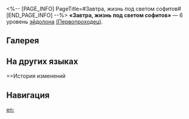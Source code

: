 <%-- [PAGE_INFO]
PageTitle=#Завтра, жизнь под светом софитов#
[END_PAGE_INFO] --%>
{{Эйдолон Инфобокс
|Название         = Завтра, жизнь под светом софитов
|Изображение      = Эйдолон Завтра, жизнь под светом софитов.png
|Персонаж         = Первопроходец (Гармония)
|Уровень          = 6
|Длительность     = 
|Описание         = Количество ударов доп. урона навыка увеличивается на 2.
|Свойство1        = 
|Масштабирование1 = 
}}
'''«Завтра, жизнь под светом софитов»''' — 6 уровень [[эйдолон]]а [[(Первопроходец)]].

==Галерея==
{{Галерея|position=left|captionalign=center
|Персонаж Первопроходец (Гармония) Эйдолон 6.png|Осколок Эйдолона
}}

==На других языках==
{{На других языках
|en   = Tomorrow, Rest in Spotlight
|zhs  = 明天，栖息聚光之下
|zht  = 明天，棲息聚光之下
|ja   = {{Rubi|明日|あす}}
スポットライトの{{Rubi|下|した}}で
|ko   = 내일은 스포트라이트 아래서 휴식을
|es   = Mañana descansaremos bajo los focos
|fr   = Sous les feux de la rampe
|ru   = Завтра, жизнь под светом софитов
|th   = Tomorrow, Rest in Spotlight
|vi   = Ngày Mai, Nghỉ Ngơi Trong Ánh Đèn Sân Khấu
|de   = Morgen, Nisten unter dem Rampenlicht
|id   = Tomorrow, Rest in Spotlight
|pt   = Amanhã, Descanse no Holofote
}}

==История изменений
{{История изменений|3.5}}

==Навигация==
{{Навык Навбокс|Первопроходец (Гармония)}}

[[en:]]
